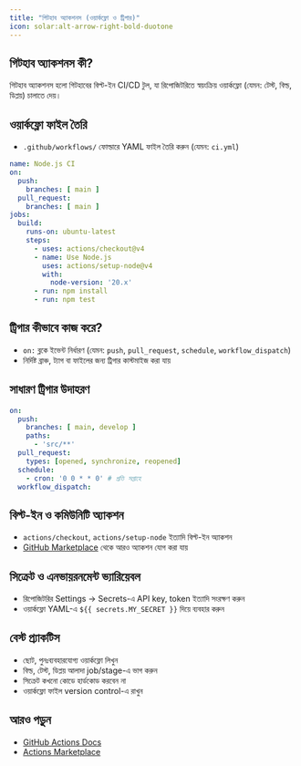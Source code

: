 ```yaml
---
title: "গিটহাব অ্যাকশনস (ওয়ার্কফ্লো ও ট্রিগার)"
icon: solar:alt-arrow-right-bold-duotone
---
```


## গিটহাব অ্যাকশনস কী?

গিটহাব অ্যাকশনস হলো গিটহাবের বিল্ট-ইন CI/CD টুল, যা রিপোজিটরিতে স্বয়ংক্রিয় ওয়ার্কফ্লো (যেমন: টেস্ট, বিল্ড, ডিপ্লয়) চালাতে দেয়।

## ওয়ার্কফ্লো ফাইল তৈরি

- `.github/workflows/` ফোল্ডারে YAML ফাইল তৈরি করুন (যেমন: `ci.yml`)

```yaml
name: Node.js CI
on:
  push:
    branches: [ main ]
  pull_request:
    branches: [ main ]
jobs:
  build:
    runs-on: ubuntu-latest
    steps:
      - uses: actions/checkout@v4
      - name: Use Node.js
        uses: actions/setup-node@v4
        with:
          node-version: '20.x'
      - run: npm install
      - run: npm test
```

## ট্রিগার কীভাবে কাজ করে?
- `on:` ব্লকে ইভেন্ট নির্ধারণ (যেমন: `push`, `pull_request`, `schedule`, `workflow_dispatch`)
- নির্দিষ্ট ব্রাঞ্চ, ট্যাগ বা ফাইলের জন্য ট্রিগার কাস্টমাইজ করা যায়

## সাধারণ ট্রিগার উদাহরণ

```yaml
on:
  push:
    branches: [ main, develop ]
    paths:
      - 'src/**'
  pull_request:
    types: [opened, synchronize, reopened]
  schedule:
    - cron: '0 0 * * 0' # প্রতি সপ্তাহে
  workflow_dispatch:
```

## বিল্ট-ইন ও কমিউনিটি অ্যাকশন
- `actions/checkout`, `actions/setup-node` ইত্যাদি বিল্ট-ইন অ্যাকশন
- [GitHub Marketplace](https://github.com/marketplace?type=actions) থেকে আরও অ্যাকশন যোগ করা যায়

## সিক্রেট ও এনভায়রনমেন্ট ভ্যারিয়েবল
- রিপোজিটরির Settings → Secrets-এ API key, token ইত্যাদি সংরক্ষণ করুন
- ওয়ার্কফ্লো YAML-এ `${{ secrets.MY_SECRET }}` দিয়ে ব্যবহার করুন

## বেস্ট প্র্যাকটিস
- ছোট, পুনঃব্যবহারযোগ্য ওয়ার্কফ্লো লিখুন
- বিল্ড, টেস্ট, ডিপ্লয় আলাদা job/stage-এ ভাগ করুন
- সিক্রেট কখনো কোডে হার্ডকোড করবেন না
- ওয়ার্কফ্লো ফাইল version control-এ রাখুন

## আরও পড়ুন
- [GitHub Actions Docs](https://docs.github.com/en/actions)
- [Actions Marketplace](https://github.com/marketplace?type=actions)
